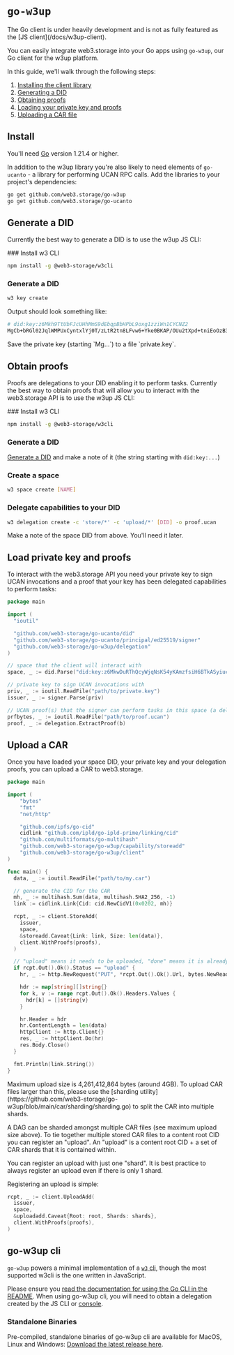 
# `go-w3up`

<Callout type="warning">
  The Go client is under heavily development and is not as fully featured as the [JS client](/docs/w3up-client).
</Callout>

You can easily integrate web3.storage into your Go apps using `go-w3up`, our Go client for the w3up platform.

In this guide, we'll walk through the following steps:

1. [Installing the client library](#install)
1. [Generating a DID](#generate-a-did)
1. [Obtaining proofs](#obtain-proofs)
1. [Loading your private key and proofs](#load-priviate-key-and-proofs)
1. [Uploading a CAR file](#upload-a-car)

## Install

You'll need [Go](https://go.dev/) version 1.21.4 or higher.

In addition to the w3up library you're also likely to need elements of `go-ucanto` - a library for performing UCAN RPC calls. Add the libraries to your project's dependencies:

```bash
go get github.com/web3.storage/go-w3up
go get github.com/web3.storage/go-ucanto
```

## Generate a DID

Currently the best way to generate a DID is to use the w3up JS CLI:

<Steps>
### Install w3 CLI

```sh
npm install -g @web3-storage/w3cli
```

### Generate a DID

```sh
w3 key create
```

Output should look something like:

```sh
# did:key:z6Mkh9TtUbFJcUHhMmS9dEbqpBbHPbL9oxg1zziWn1CYCNZ2
MgCb+bRGl02JqlWMPUxCyntxlYj0T/zLtR2tn8LFvw6+Yke0BKAP/OUu2tXpd+tniEoOzB3pxqxHZpRhrZl1UYUeraT0=
```
</Steps>

<Callout>
  Save the private key (starting `Mg...`) to a file `private.key`.
</Callout>

## Obtain proofs

Proofs are delegations to your DID enabling it to perform tasks. Currently the best way to obtain proofs that will allow you to interact with the web3.storage API is to use the w3up JS CLI:

<Steps>
### Install w3 CLI

```sh
npm install -g @web3-storage/w3cli
```

### Generate a DID

[Generate a DID](#generate-a-did) and make a note of it (the string starting with `did:key:...`)

### Create a space

```sh
w3 space create [NAME]
```

### Delegate capabilities to your DID

```sh
w3 delegation create -c 'store/*' -c 'upload/*' [DID] -o proof.ucan
```
</Steps>

<Callout>
  Make a note of the space DID from above. You'll need it later.
</Callout>

## Load private key and proofs

To interact with the web3.storage API you need your private key to sign UCAN invocations and a proof that your key has been delegated capabilities to perform tasks:

```go
package main

import (
  "ioutil"

  "github.com/web3-storage/go-ucanto/did"
  "github.com/web3-storage/go-ucanto/principal/ed25519/signer"
  "github.com/web3-storage/go-w3up/delegation"
)

// space that the client will interact with
space, _ := did.Parse("did:key:z6MkwDuRThQcyWjqNsK54yKAmzfsiH6BTkASyiucThMtHt1y")

// private key to sign UCAN invocations with
priv, _ := ioutil.ReadFile("path/to/private.key")
issuer, _ := signer.Parse(priv)

// UCAN proof(s) that the signer can perform tasks in this space (a delegation chain)
prfbytes, _ := ioutil.ReadFile("path/to/proof.ucan")
proof, _ := delegation.ExtractProof(b)
```

## Upload a CAR

Once you have loaded your space DID, your private key and your delegation proofs, you can upload a CAR to web3.storage.

```go
package main

import (
	"bytes"
	"fmt"
	"net/http"

	"github.com/ipfs/go-cid"
	cidlink "github.com/ipld/go-ipld-prime/linking/cid"
	"github.com/multiformats/go-multihash"
	"github.com/web3-storage/go-w3up/capability/storeadd"
	"github.com/web3-storage/go-w3up/client"
)

func main() {
  data, _ := ioutil.ReadFile("path/to/my.car")

  // generate the CID for the CAR
  mh, _ := multihash.Sum(data, multihash.SHA2_256, -1)
  link := cidlink.Link{Cid: cid.NewCidV1(0x0202, mh)}

  rcpt, _ := client.StoreAdd(
    issuer,
    space,
    &storeadd.Caveat{Link: link, Size: len(data)},
    client.WithProofs(proofs),
  )

  // "upload" means it needs to be uploaded, "done" means it is already done!
  if rcpt.Out().Ok().Status == "upload" {
    hr, _ := http.NewRequest("PUT", *rcpt.Out().Ok().Url, bytes.NewReader(data))

    hdr := map[string][]string{}
    for k, v := range rcpt.Out().Ok().Headers.Values {
      hdr[k] = []string{v}
    }

    hr.Header = hdr
    hr.ContentLength = len(data)
    httpClient := http.Client{}
    res, _ := httpClient.Do(hr)
    res.Body.Close()
  }

  fmt.Println(link.String())
}
```

<Callout type="warning">
  Maximum upload size is 4,261,412,864 bytes (around 4GB). To upload CAR files larger than this, please use the [sharding utility](https://github.com/web3-storage/go-w3up/blob/main/car/sharding/sharding.go) to split the CAR into multiple shards.
</Callout>

A DAG can be sharded amongst multiple CAR files (see maximum upload size above). To tie together multiple stored CAR files to a content root CID you can register an "upload". An "upload" is a content root CID + a set of CAR shards that it is contained within.

<Callout type="info">
  You can register an upload with just one "shard". It is best practice to always register an upload even if there is only 1 shard.
</Callout>

Registering an upload is simple:

```go
rcpt, _ := client.UploadAdd(
  issuer,
  space,
  &uploadadd.Caveat{Root: root, Shards: shards},
  client.WithProofs(proofs),
)
```

## go-w3up cli

`go-w3up` powers a minimal implementation of a [`w3` cli](./w3cli), though the most supported w3cli is the one written in JavaScript.

Please ensure you [read the documentation for using the Go CLI in the README](https://github.com/web3-storage/go-w3up#cli).
When using go-w3up cli, you will need to obtain a delegation created by the JS CLI or [console](https://console.web3.storage).

### Standalone Binaries

Pre-compiled, standalone binaries of go-w3up cli are available for MacOS, Linux and Windows: [Download the latest release here](https://github.com/web3-storage/go-w3up/releases/latest).
